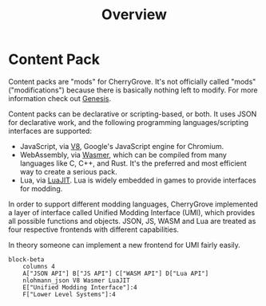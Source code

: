 ﻿---
title: Overview
---

# Content Pack

Content packs are "mods" for CherryGrove. It's not officially called "mods"("modifications") because there is basically nothing left to modify. For more information check out [Genesis](/cg/design/genesis#customizable).

Content packs can be declarative or scripting-based, or both. It uses JSON for declarative work, and the following programming languages/scripting interfaces are supported:

- JavaScript, via [V8](https://v8.dev), Google's JavaScript engine for Chromium.
- WebAssembly, via [Wasmer](https://wasmer.io), which can be compiled from many languages like C, C++, and Rust. It's the preferred and most efficient way to create a serious pack.
- Lua, via [LuaJIT](https://luajit.org). Lua is widely embedded in games to provide interfaces for modding.

In order to support different modding languages, CherryGrove implemented a layer of interface called Unified Modding Interface (UMI), which provides all possible functions and objects. JSON, JS, WASM and Lua are treated as four respective frontends with different capabilities.

In theory someone can implement a new frontend for UMI fairly easily.

```mermaid
block-beta
    columns 4
    A["JSON API"] B["JS API"] C["WASM API"] D["Lua API"]
    nlohmann_json V8 Wasmer LuaJIT
    E["Unified Modding Interface"]:4
    F["Lower Level Systems"]:4
```